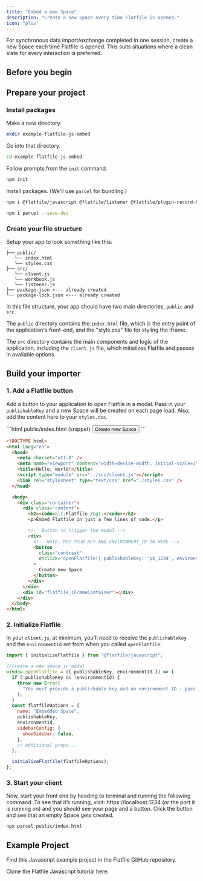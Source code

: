 ```yaml
---
title: "Embed a new Space"
description: "Create a new Space every time Flatfile is opened."
icon: "plus"
---
```


For synchronous data import/exchange completed in one session, create a new Space each time Flatfile is opened. This suits situations where a clean slate for every interaction is preferred.

## Before you begin

<Snippet file="shared/pk_needed.mdx" />

<Snippet file="shared/guestauth.mdx" />

## Prepare your project

### Install packages

Make a new directory.

```bash
mkdir example-flatfile-js-embed
```

Go into that directory.

```bash
cd example-flatfile-js-embed
```

Follow prompts from the `init` command.

```bash
npm init
```

Install packages. (We'll use `parcel` for bundling.)

```bash
npm i @flatfile/javascript @flatfile/listener @flatfile/plugin-record-hook @flatfile/api flatfile
```

```bash
npm i parcel --save-dev
```

### Create your file structure

Setup your app to look something like this:

```
├── public/
   └── index.html
   └── styles.css
├── src/
   └── client.js
   └── workbook.js
   └── listener.js
├── package.json <--- already created
└── package-lock.json <--- already created
```

In this file structure, your app should have two main directories, `public` and `src.`

The `public` directory contains the `index.html` file, which is the entry point of the application's front-end, and the "style.css" file for styling the iframe.

The `src` directory contains the main components and logic of the application, including the `client.js` file, which initializes Flatfile and passes in available options.

## Build your importer

### 1. Add a Flatfile button

Add a button to your application to open Flatfile in a modal. Pass in your `publishableKey` and a new Space will be created on each page load. Also, add the content here to your `styles.css`.

<CodeGroup>
```html public/index.html (snippet)
<button
  onclick="openFlatfile({ publishableKey: 'pk_1234', environmentId: 'us_env_1234' })"
>
  Create new Space
</button>
```

```html public/index.html (full page)
<!DOCTYPE html>
<html lang="en">
  <head>
    <meta charset="utf-8" />
    <meta name="viewport" content="width=device-width, initial-scale=1" />
    <title>Hello, world!</title>
    <script type="module" src="../src/client.js"></script>
    <link rel="stylesheet" type="text/css" href="./styles.css" />
  </head>

  <body>
    <div class="container">
      <div class="content">
        <h2><code>&lt;Flatfile /&gt;</code></h2>
        <p>Embed Flatfile in just a few lines of code.</p>

        <!-- Button to trigger the modal -->
        <div>
          <!-- Note: PUT YOUR KEY AND ENVIRONMENT_ID IN HERE -->
          <button
            class="contrast"
            onclick="openFlatfile({ publishableKey: 'pk_1234', environmentId: 'us_env_1234' })"
          >
            Create new Space
          </button>
        </div>
      </div>
      <div id="flatfile_iFrameContainer"></div>
    </div>
  </body>
</html>
```

<Snippet file="shared/iframeStyles.mdx" />

</CodeGroup>

### 2. Initialize Flatfile

In your `client.js`, at minimum, you'll need to receive the `publishableKey` and the `environmentId` set from when you called `openFlatfile`.

```js src/client.js
import { initializeFlatfile } from "@flatfile/javascript";

//create a new space in modal
window.openFlatfile = ({ publishableKey, environmentId }) => {
  if (!publishableKey && !environmentId) {
    throw new Error(
      "You must provide a publishable key and an environment ID - pass through in index.html"
    );
  }
  const flatfileOptions = {
    name: "Embedded Space",
    publishableKey,
    environmentId,
    sidebarConfig: {
      showSidebar: false,
    },
    // Additional props...
  };

  initializeFlatfile(flatfileOptions);
};
```

### 3. Start your client

Now, start your front end by heading to terminal and running the following command. To see that it’s running, visit: https://localhost:1234 (or the port it is running on) and you should see your page and a button. Click the button and see that an empty Space gets created.

```bash
npx parcel public/index.html
```

<Snippet file="shared/embedded_listener_basic.mdx" />

## Example Project

Find this Javascript example project in the Flatfile GitHub repository.

<CardGroup cols={1}>
  <Card
    title="create-flatfile-javascript"
    icon="js"
    href="https://github.com/FlatFilers/create-flatfile-javascript"
  >
    Clone the Flatfile Javascript tutorial here.
  </Card>
</CardGroup>
